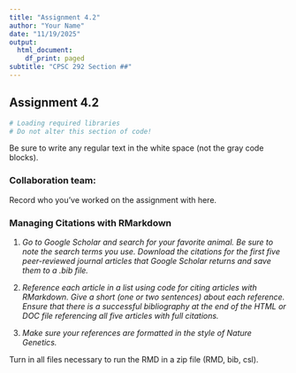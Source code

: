 ```yaml
---
title: "Assignment 4.2"
author: "Your Name"
date: "11/19/2025"
output:
  html_document:
    df_print: paged
subtitle: "CPSC 292 Section ##"
---
```


## Assignment 4.2

```r
# Loading required libraries
# Do not alter this section of code!

```

Be sure to write any regular text in the white space (not the gray code blocks).

### Collaboration team: 

Record who you've worked on the assignment with here. 


### Managing Citations with RMarkdown

  1. *Go to Google Scholar and search for your favorite animal. Be sure to note the search terms you use. Download the citations for the first five peer-reviewed journal articles that Google Scholar returns and save them to a .bib file.*

  2. *Reference each article in a list using code for citing articles with RMarkdown. Give a short (one or two sentences) about each reference. Ensure that there is a successful bibliography at the end of the HTML or DOC file referencing all five articles with full citations.*

  3. *Make sure your references are formatted in the style of Nature Genetics.*
  

Turn in all files necessary to run the RMD in a zip file (RMD, bib, csl).

